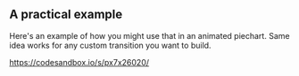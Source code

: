 ## A practical example

Here's an example of how you might use that in an animated piechart. Same idea
works for any custom transition you want to build.

https://codesandbox.io/s/px7x26020/
